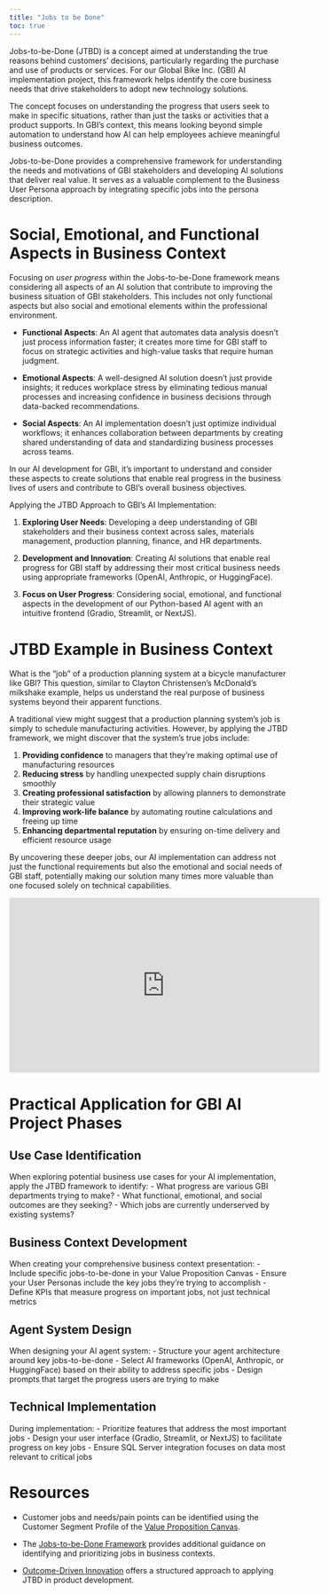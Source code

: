 ```yaml
---
title: "Jobs to be Done"
toc: true
---
```



Jobs-to-be-Done (JTBD) is a concept aimed at understanding the true reasons behind customers' decisions, particularly regarding the purchase and use of products or services. For our Global Bike Inc. (GBI) AI implementation project, this framework helps identify the core business needs that drive stakeholders to adopt new technology solutions.

The concept focuses on understanding the progress that users seek to make in specific situations, rather than just the tasks or activities that a product supports. In GBI's context, this means looking beyond simple automation to understand how AI can help employees achieve meaningful business outcomes.

Jobs-to-be-Done provides a comprehensive framework for understanding the needs and motivations of GBI stakeholders and developing AI solutions that deliver real value. It serves as a valuable complement to the Business User Persona approach by integrating specific jobs into the persona description.

# Social, Emotional, and Functional Aspects in Business Context

Focusing on *user progress* within the Jobs-to-be-Done framework means considering all aspects of an AI solution that contribute to improving the business situation of GBI stakeholders. This includes not only functional aspects but also social and emotional elements within the professional environment.

- **Functional Aspects**: An AI agent that automates data analysis doesn't just process information faster; it creates more time for GBI staff to focus on strategic activities and high-value tasks that require human judgment.

- **Emotional Aspects**: A well-designed AI solution doesn't just provide insights; it reduces workplace stress by eliminating tedious manual processes and increasing confidence in business decisions through data-backed recommendations.

- **Social Aspects**: An AI implementation doesn't just optimize individual workflows; it enhances collaboration between departments by creating shared understanding of data and standardizing business processes across teams.

In our AI development for GBI, it's important to understand and consider these aspects to create solutions that enable real progress in the business lives of users and contribute to GBI's overall business objectives.

Applying the JTBD Approach to GBI's AI Implementation:

1. **Exploring User Needs**: Developing a deep understanding of GBI stakeholders and their business context across sales, materials management, production planning, finance, and HR departments.

2. **Development and Innovation**: Creating AI solutions that enable real progress for GBI staff by addressing their most critical business needs using appropriate frameworks (OpenAI, Anthropic, or HuggingFace).

3. **Focus on User Progress**: Considering social, emotional, and functional aspects in the development of our Python-based AI agent with an intuitive frontend (Gradio, Streamlit, or NextJS).

# JTBD Example in Business Context

What is the "job" of a production planning system at a bicycle manufacturer like GBI? This question, similar to Clayton Christensen's McDonald's milkshake example, helps us understand the real purpose of business systems beyond their apparent functions.

A traditional view might suggest that a production planning system's job is simply to schedule manufacturing activities. However, by applying the JTBD framework, we might discover that the system's true jobs include:

1. **Providing confidence** to managers that they're making optimal use of manufacturing resources
2. **Reducing stress** by handling unexpected supply chain disruptions smoothly
3. **Creating professional satisfaction** by allowing planners to demonstrate their strategic value
4. **Improving work-life balance** by automating routine calculations and freeing up time
5. **Enhancing departmental reputation** by ensuring on-time delivery and efficient resource usage

By uncovering these deeper jobs, our AI implementation can address not just the functional requirements but also the emotional and social needs of GBI staff, potentially making our solution many times more valuable than one focused solely on technical capabilities.

<iframe width="560" height="315" src="https://www.youtube-nocookie.com/embed/Stc0beAxavY?si=5Wi0S1W5pJPAStuH" title="YouTube video player" frameborder="0" allow="accelerometer; autoplay; clipboard-write; encrypted-media; gyroscope; picture-in-picture; web-share" allowfullscreen></iframe>

# Practical Application for GBI AI Project Phases

## Use Case Identification 
When exploring potential business use cases for your AI implementation, apply the JTBD framework to identify:
- What progress are various GBI departments trying to make?
- What functional, emotional, and social outcomes are they seeking?
- Which jobs are currently underserved by existing systems?

## Business Context Development 
When creating your comprehensive business context presentation:
- Include specific jobs-to-be-done in your Value Proposition Canvas
- Ensure your User Personas include the key jobs they're trying to accomplish
- Define KPIs that measure progress on important jobs, not just technical metrics

## Agent System Design 
When designing your AI agent system:
- Structure your agent architecture around key jobs-to-be-done
- Select AI frameworks (OpenAI, Anthropic, or HuggingFace) based on their ability to address specific jobs
- Design prompts that target the progress users are trying to make

## Technical Implementation 
During implementation:
- Prioritize features that address the most important jobs
- Design your user interface (Gradio, Streamlit, or NextJS) to facilitate progress on key jobs
- Ensure SQL Server integration focuses on data most relevant to critical jobs

# Resources

- Customer jobs and needs/pain points can be identified using the Customer Segment Profile of the [Value Proposition Canvas](value-proposition.qmd).

- The [Jobs-to-be-Done Framework](https://strategyn.com/jobs-to-be-done/) provides additional guidance on identifying and prioritizing jobs in business contexts.

- [Outcome-Driven Innovation](https://jobs-to-be-done.com/outcome-driven-innovation-odi-is-jobs-to-be-done-theory-in-practice-2944c6ebc40e) offers a structured approach to applying JTBD in product development.


